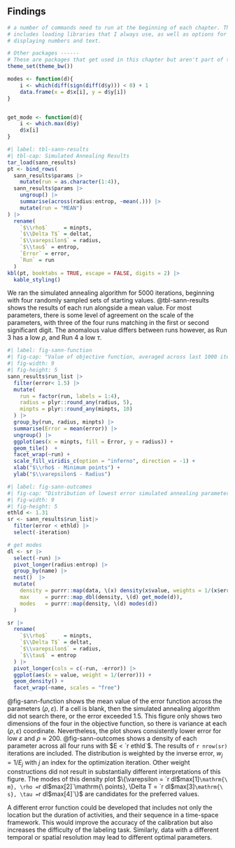 ## Findings
```r
# a number of commands need to run at the beginning of each chapter. This
# includes loading libraries that I always use, as well as options for 
# displaying numbers and text.
```

```r
# Other packages ------
# These are packages that get used in this chapter but aren't part of the default set.
theme_set(theme_bw())

modes <- function(d){
    i <- which(diff(sign(diff(d$y))) < 0) + 1
    data.frame(x = d$x[i], y = d$y[i])
}


get_mode <- function(d){
    i <- which.max(d$y)
    d$x[i]
}

```


```r
#| label: tbl-sann-results
#| tbl-cap: Simulated Annealing Results
tar_load(sann_results)
pt <- bind_rows(
  sann_results$params |> 
    mutate(run = as.character(1:4)),
  sann_results$params |> 
    ungroup() |> 
    summarise(across(radius:entrop, ~mean(.))) |> 
    mutate(run = "MEAN")
) |> 
  rename(
    `$\\rho$`     = minpts,
    `$\\Delta T$` = deltat,
    `$\\varepsilon$` = radius,
    `$\\tau$` = entrop,
    `Error` = error,
    `Run` = run
  )
kbl(pt, booktabs = TRUE, escape = FALSE, digits = 2) |> 
  kable_styling()
```

We ran the simulated annealing algorithm for 5000 iterations, beginning with 
four randomly sampled sets of starting values. @tbl-sann-results
shows the results of each run alongside a mean value. For most
parameters, there is some level of agreement on the scale of the parameters,
with three of the four runs matching in the first or second significant
digit. The anomalous value differs between runs however, as Run 3 has a
low $\rho$, and Run 4 a low $\tau$.

```r
#| label: fig-sann-function
#| fig-cap: "Value of objective function, averaged across last 1000 iterations."
#| fig-width: 9
#| fig-height: 5
sann_results$run_list |> 
  filter(error< 1.5) |> 
  mutate(
    run = factor(run, labels = 1:4),
    radius = plyr::round_any(radius, 5),
    minpts = plyr::round_any(minpts, 10)
  ) |> 
  group_by(run, radius, minpts) |> 
  summarise(Error = mean(error)) |> 
  ungroup() |> 
  ggplot(aes(x = minpts, fill = Error, y = radius)) + 
  geom_tile()  +
  facet_wrap(~run) +
  scale_fill_viridis_c(option = "inferno", direction = -1) + 
  xlab("$\\rho$ - Minimum points") + 
  ylab("$\\varepsilon$ - Radius")
```

```r
#| label: fig-sann-outcomes
#| fig-cap: "Distribution of lowest error simulated annealing parameters."
#| fig-width: 9
#| fig-height: 5
ethld <- 1.31
sr <- sann_results$run_list|> 
  filter(error < ethld) |> 
  select(-iteration) 

# get modes
dl <- sr |> 
  select(-run) |> 
  pivot_longer(radius:entrop) |> 
  group_by(name) |> 
  nest()  |> 
  mutate(
    density = purrr::map(data, \(x) density(x$value, weights = 1/(x$error))),
    max     = purrr::map_dbl(density, \(d) get_mode(d)),
    modes   = purrr::map(density, \(d) modes(d))
  )

sr |> 
  rename(
    `$\\rho$`     = minpts,
    `$\\Delta T$` = deltat,
    `$\\varepsilon$` = radius,
    `$\\tau$` = entrop
  ) |> 
  pivot_longer(cols = c(-run, -error)) |> 
  ggplot(aes(x = value, weight = 1/(error))) +
  geom_density() + 
  facet_wrap(~name, scales = "free")
```

@fig-sann-function shows the mean value of the error function 
across the parameters $(\rho, \varepsilon)$. If a cell is blank, then
the simulated annealing algorithm did not search there, or the error
exceeded 1.5. This figure only shows two dimensions of the four in the
objective function, so there is variance at each $(\rho, \varepsilon)$ 
coordinate. Nevertheless, the plot shows consistently lower error 
for low $\varepsilon$ and $\rho \approx 200$.
@fig-sann-outcomes shows a density of each parameter across all four runs with 
$E < `r ethld`$.
The results of `r nrow(sr)` iterations are included.
The distribution is weighted by the inverse error, $w_j = 1/E_j$
with $j$ an index for the optimization iteration.
Other weight constructions did not result in substantially different interpretations of 
this figure. The modes of this density plot 
$\{\varepsilon = `r dl$max[1]` \mathrm{\ m}, \rho = `r dl$max[2]`\mathrm{\ points}, \Delta T = `r dl$max[3]`\mathrm{\ s}, \tau = `r dl$max[4]`\}$ are candidates for the preferred values.

A different error function could be developed that includes not only the location
but the duration of activities, and their sequence in a time-space 
framework. This would improve the accuracy of the calibration but also 
increases the difficulty of the labeling task. Similarly, data with a different
temporal or spatial resolution may lead to different optimal parameters.

